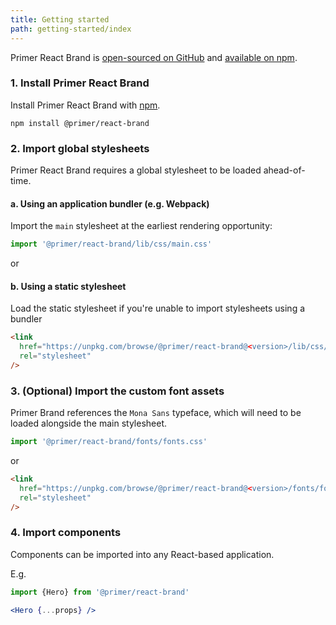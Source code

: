 ```yaml
---
title: Getting started
path: getting-started/index
---
```


Primer React Brand is [open-sourced on GitHub](https://github.com/primer/react-brand) and [available on npm](https://www.npmjs.com/package/@primer/react-brand).

### 1. Install Primer React Brand

Install Primer React Brand with [npm](https://www.npmjs.com/).

```shell
npm install @primer/react-brand
```

### 2. Import global stylesheets

Primer React Brand requires a global stylesheet to be loaded ahead-of-time.

#### a. Using an application bundler (e.g. Webpack)

Import the `main` stylesheet at the earliest rendering opportunity:

```js
import '@primer/react-brand/lib/css/main.css'
```

or

#### b. Using a static stylesheet

Load the static stylesheet if you're unable to import stylesheets using a bundler

```html
<link
  href="https://unpkg.com/browse/@primer/react-brand@<version>/lib/css/main.css"
  rel="stylesheet"
/>
```

### 3. (Optional) Import the custom font assets

Primer Brand references the `Mona Sans` typeface, which will need to be loaded alongside the main stylesheet.

```js
import '@primer/react-brand/fonts/fonts.css'
```

or

```html
<link
  href="https://unpkg.com/browse/@primer/react-brand@<version>/fonts/fonts.css"
  rel="stylesheet"
/>
```

### 4. Import components

Components can be imported into any React-based application.

E.g.

```js
import {Hero} from '@primer/react-brand'
```

```jsx
<Hero {...props} />
```

